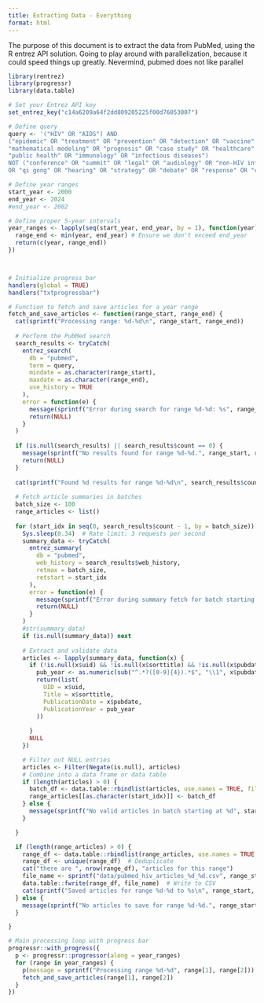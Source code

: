 ```yaml
---
title: Extracting Data - Everything
format: html
---
```

The purpose of this document is to extract the data from PubMed, using the R entrez API solution. Going to play around with parallelization, because it could speed things up greatly. Nevermind, pubmed does not like parallel

```r
library(rentrez)
library(progressr)
library(data.table)
```

```r
# Set your Entrez API key
set_entrez_key("c14a6209a64f2dd809205225f00d76053007")

# Define query
query <- '("HIV" OR "AIDS") AND 
("epidemic" OR "treatment" OR "prevention" OR "detection" OR "vaccine" OR 
"mathematical modeling" OR "prognosis" OR "case study" OR "healthcare" OR 
"public health" OR "immunology" OR "infectious diseases") 
NOT ("conference" OR "summit" OR "legal" OR "audiology" OR "non-HIV infections" 
OR "qi gong" OR "hearing" OR "strategy" OR "debate" OR "response" OR "comments" OR "editorial")'

```

```r
# Define year ranges
start_year <- 2000
end_year <- 2024
#end_year <- 2002

# Define proper 5-year intervals
year_ranges <- lapply(seq(start_year, end_year, by = 1), function(year) {
  range_end <- min(year, end_year) # Ensure we don't exceed end_year
  return(c(year, range_end))
})



# Initialize progress bar
handlers(global = TRUE)
handlers("txtprogressbar") 
```

```r

# Function to fetch and save articles for a year range
fetch_and_save_articles <- function(range_start, range_end) {
  cat(sprintf("Processing range: %d-%d\n", range_start, range_end))
  
  # Perform the PubMed search
  search_results <- tryCatch(
    entrez_search(
      db = "pubmed",
      term = query,
      mindate = as.character(range_start),
      maxdate = as.character(range_end),
      use_history = TRUE
    ),
    error = function(e) {
      message(sprintf("Error during search for range %d-%d: %s", range_start, range_end, e$message))
      return(NULL)
    }
  )
  
  if (is.null(search_results) || search_results$count == 0) {
    message(sprintf("No results found for range %d-%d.", range_start, range_end))
    return(NULL)
  }
  
  cat(sprintf("Found %d results for range %d-%d\n", search_results$count, range_start, range_end))
  
  # Fetch article summaries in batches
  batch_size <- 100
  range_articles <- list()
  
  for (start_idx in seq(0, search_results$count - 1, by = batch_size)) {
    Sys.sleep(0.34)  # Rate limit: 3 requests per second
    summary_data <- tryCatch(
      entrez_summary(
        db = "pubmed",
        web_history = search_results$web_history,
        retmax = batch_size,
        retstart = start_idx
      ),
      error = function(e) {
        message(sprintf("Error during summary fetch for batch starting at %d: %s", start_idx, e$message))
        return(NULL)
      }
    )
    #str(summary_data)
    if (is.null(summary_data)) next
    
    # Extract and validate data
    articles <- lapply(summary_data, function(x) {
      if (!is.null(x$uid) && !is.null(x$sorttitle) && !is.null(x$pubdate)) {
        pub_year <- as.numeric(sub("^.*?([0-9]{4}).*$", "\\1", x$pubdate))
        return(list(
          UID = x$uid,
          Title = x$sorttitle,
          PublicationDate = x$pubdate,
          PublicationYear = pub_year
        ))
        
      }
      NULL
    })

    # Filter out NULL entries
    articles <- Filter(Negate(is.null), articles)
    # Combine into a data frame or data table
    if (length(articles) > 0) {
      batch_df <- data.table::rbindlist(articles, use.names = TRUE, fill = TRUE)
      range_articles[[as.character(start_idx)]] <- batch_df
    } else {
      message(sprintf("No valid articles in batch starting at %d", start_idx))
    }

  }

  if (length(range_articles) > 0) {
    range_df <- data.table::rbindlist(range_articles, use.names = TRUE, fill = TRUE)
    range_df <- unique(range_df)  # Deduplicate
    cat("there are ", nrow(range_df), "articles for this range")
    file_name <- sprintf("data/pubmed_hiv_articles_%d_%d.csv", range_start, range_end)
    data.table::fwrite(range_df, file_name)  # Write to CSV
    cat(sprintf("Saved articles for range %d-%d to %s\n", range_start, range_end, file_name))
  } else {
    message(sprintf("No articles to save for range %d-%d.", range_start, range_end))
  }

}

```


```r

# Main processing loop with progress bar
progressr::with_progress({
  p <- progressr::progressor(along = year_ranges)
  for (range in year_ranges) {
    p(message = sprintf("Processing range %d-%d", range[1], range[2]))
    fetch_and_save_articles(range[1], range[2])
  }
})

```
